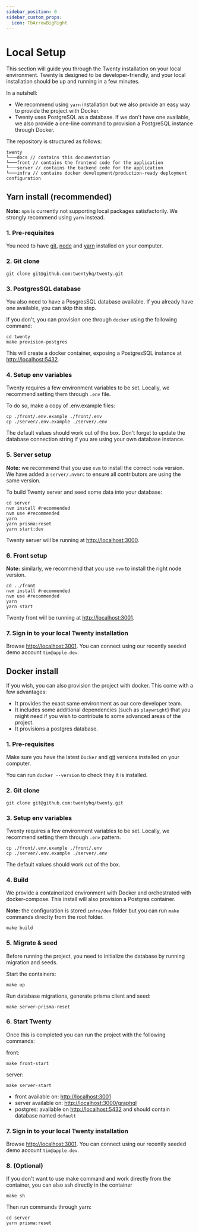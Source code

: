```yaml
---
sidebar_position: 0
sidebar_custom_props:
  icon: TbArrowBigRight
---
```


# Local Setup

This section will guide you through the Twenty installation on your local environment. 
Twenty is designed to be developer-friendly, and your local installation should be up and running in a few minutes.

In a nutshell:
- We recommend using `yarn` installation but we also provide an easy way to provide the project with Docker.
- Twenty uses PostgreSQL as a database. If we don't have one available, we also provide a one-line command to provision a PostgreSQL instance through Docker.

The repository is structured as follows:
```
twenty
└───docs // contains this documentation
└───front // contains the frontend code for the application
└───server // contains the backend code for the application
└───infra // contains docker development/production-ready deployment configuration
```

## Yarn install (recommended)

**Note:** `npm` is currently not supporting local packages satisfactorily. We strongly recommend using `yarn` instead.

### 1. Pre-requisites

You need to have [git](https://git-scm.com/book/en/v2/Getting-Started-Installing-Git), [node](https://nodejs.org/en/download) and [yarn](https://classic.yarnpkg.com/lang/en/docs/install/) installed on your computer.

### 2. Git clone
```
git clone git@github.com:twentyhq/twenty.git
```


### 3. PostgresSQL database
You also need to have a PosgresSQL database available. If you already have one available, you can skip this step.

If you don't, you can provision one through `docker` using the following command:

```
cd twenty
make provision-postgres
```

This will create a docker container, exposing a PostgresSQL instance at [http://localhost:5432](http://localhost:5432).

### 4. Setup env variables

Twenty requires a few environment variables to be set. Locally, we recommend setting them through `.env` file.

To do so, make a copy of .env.example files:
```
cp ./front/.env.example ./front/.env
cp ./server/.env.example ./server/.env
```

The default values should work out of the box. Don't forget to update the database connection string if you are using your own database instance.

### 5. Server setup

**Note:** we recommend that you use `nvm` to install the correct `node` version. We have added a `server/.nvmrc` to ensure all contributors are using the same version.

To build Twenty server and seed some data into your database:
```
cd server
nvm install #recommended
nvm use #recommended 
yarn
yarn prisma:reset
yarn start:dev
```

Twenty server will be running at [http://localhost:3000](http://localhost:3000).

### 6. Front setup

**Note:** similarly, we recommend that you use `nvm` to install the right node version.

```
cd ../front
nvm install #recommended
nvm use #recommended 
yarn
yarn start
```

Twenty front will be running at [http://localhost:3001](http://localhost:3001).

### 7. Sign in to your local Twenty installation

Browse [http://localhost:3001](http://localhost:3001). You can connect using our recently seeded demo account `tim@apple.dev`.

## Docker install

If you wish, you can also provision the project with docker. This come with a few advantages:
- It provides the exact same environment as our core developer team.
- It includes some additional dependencies (such as `playwright`) that you might need if you wish to contribute to some advanced areas of the project.
- It provisions a postgres database.

### 1. Pre-requisites

Make sure you have the latest `Docker` and [git](https://git-scm.com/book/en/v2/Getting-Started-Installing-Git) versions installed on your computer.

You can run `docker --version` to check they it is installed.

### 2. Git clone
```
git clone git@github.com:twentyhq/twenty.git
```

### 3. Setup env variables

Twenty requires a few environment variables to be set. Locally, we recommend setting them through `.env` pattern.
```
cp ./front/.env.example ./front/.env
cp ./server/.env.example ./server/.env 
```
The default values should work out of the box.

### 4. Build

We provide a containerized environment with Docker and orchestrated with docker-compose.
This install will also provision a Postgres container.

**Note:** the configuration is stored `infra/dev` folder but you can run `make` commands direclty from the root folder.

```
make build
```

### 5. Migrate & seed

Before running the project, you need to initialize the database by running migration and seeds.

Start the containers:
```
make up
```

Run database migrations, generate prisma client and seed:
```
make server-prisma-reset
```

### 6. Start Twenty

Once this is completed you can run the project with the following commands:

front:
```
make front-start
```

server:
```
make server-start
```

- front available on: [http://localhost:3001](http://localhost:3001)
- server available on: [http://localhost:3000/graphql](http://localhost:3000/graphql)
- postgres: available on [http://localhost:5432](http://localhost:5432) and should contain database named `default`

### 7. Sign in to your local Twenty installation

Browse [http://localhost:3001](http://localhost:3001). You can connect using our recently seeded demo account `tim@apple.dev`.

### 8. (Optional)

If you don't want to use make command and work directly from the container, you can also ssh directly in the container 

```
make sh
```
Then run commands through yarn:
```
cd server
yarn prisma:reset
```